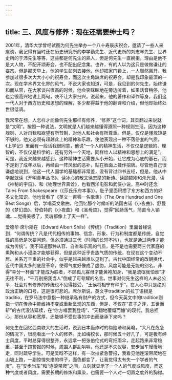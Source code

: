 ```yaml
---
---
---
```

title: 三、风度与修养：现在还需要绅士吗？
---




2001年，清华大学曾经试图为何先生举办一个八十寿辰庆祝会，邀请了一些人来座谈，我记得有当时还在历史研究所的李学勤先生、近代史所的刘志琴先生、世界史所的于沛先生等等，这些都是何先生的熟人，但是何先生一直婉拒，理由是他不是大人物，不配开颂寿会，也不配出纪念集。也许，有的人以为这只是做做谦让的姿态，但是那天早上，他的学生彭刚去接他，他却把家门锁上，一人飘然离开。我参加过很多次大大小小的祝寿会，而这次主角缺席的祝寿会，却是我印象最深的一次。现在学术界文化界的风气，不说大家也知道，可是，我见到的何先生，始终谦和而从容，在大家谈兴很高的时候，他会笑眯眯地在旁边听着，如果话音稍停，他也会很高兴地说上两句，决不让大家扫兴。说起来，他的著作和译作等身，我们这一代人对于西方历史和思想的理解，多少都得益于他的翻译和介绍，但他却始终处世很低调。

我常常在想，人怎样才能像何先生那样有修养，“修养”这个词，其实翻过来说就是“文明”。按照一种说法，文明就是人们越来越懂得遵照一种规则生活，因为这种规则，人对自我和欲望有所节制，对他人和社会有所尊重。但是，仅仅是懂规矩是不够的，他又必须有超越此上的精神和乐趣，使他表现出一种不落俗套的气质。《上学记》里面有一段话我很同意，他说“一个人的精神生活，不仅仅是逻辑的、理智的，不仅仅是科学的，还有另外一个天地，同样给人以精神和思想上的满足”。可是，我近来越来越感到，这种精神生活需要从小开始，让它成为心底的基石，而不是到了成年以后，再经由一阵风似的恶补，贴在脸面上挂作招牌。尽管他自己很谦虚地说到，他这一代人国学的基础都非常差，没有背过四书五经，但是，他从中学起就读《开明青年丛书》、读冰心的散文徐志摩的新诗、读顾颉刚和朱光潜、读《神秘的宇宙》、和《物理世界真诠》，也看西洋电影和武侠小说，高中时还念Tales From Shakespeare（《莎氏乐府本事》）。肚子里面积攒了东方和西方的好多文化知识，他也曾看了《英文一百零一名歌集》（The One Hundred and One Best Songs）后，学唱英文歌曲，他回忆那个时候听的法国古诺《小夜曲》、舒曼的《梦幻曲》、舒伯特的《小夜曲》和《圣母颂》，觉得“回肠荡气，简直令人销魂……觉得美极了，灵魂都像上了天一样”。

爱德华·席尔斯在（Edward Albert Shils）《传统》（Tradition）里面曾经说到，“何谓传统？凡是代代相传的事物、信念、形象、行为和制度都是传统，自觉性的高低是次要问题，但必须通过三代（时间的长短不拘），也就是通过两传才能成为传统”。我不知道那种从容、自省和乐观的气质，是不是也需要两三代家庭的熏陶和从小浸染才能够获得，但是这种近乎贵族气质的传统，在现在这个变动不居、关系万千重的社会中，似乎是越来越难以见到了。古代中国经常的改朝换代，近代中国太多的底层革命，使得气度好像成了虚伪，风度可能是无能的别名。非得“幸分一杯羹”才能成为胜者，不顾孤儿寡母才能黄袍加身，“我是流氓我怕谁”才无往不利，“千万别把我当人”倒成了可夸耀的名言。世事对何先生这样的人未必公平，社会对有修养的传统也不见得接受，“王侯将相宁有种乎”，在人心中只是绝对政治正确的口号，这是很可悲的。席尔斯说，英文字tradition的拉丁语根是traditio，在罗马法中意指一种继承私有财产的方式，但今天英文中的tradition则指一切在传承中能维持不变或重新呈现的东西，但是，不仅在“君子之泽，五世而斩”的古代没法延续，在“你方唱罢我登场”、“天翻地覆慨而慷”的现代，我总担心，那份从容和宽厚，还能够不受世事的冲击而继承下来吗？

何先生在回忆西南联大的生活时，说到日本轰炸时的梅贻琦和吴晗，“大凡在危急的情况下，很能看出一个人的修养。比如梅校长，那时候五十好几了，可是极有绅士风度，平时总穿得很整齐，永远拿一把张伯伦式的弯把雨伞，走起路来非常稳重，甚至于跑警报的时候，周围人群乱哄哄，他还是不失仪容，安步当车慢慢地走，同时疏导学生。可是吴晗不这样，有一次拉紧急警报，我看见他连滚带爬地在山坡上跑，一副惊惶失措的样子，面色都变了，让我觉得太有失一个学者的气度”。在“安步当车”和“连滚带爬”之间，立刻就显示了一个人的气度或风度，而这种气度或者风度，需要长期的修炼和熏染，也需要一个人对一切置之度外的胸襟。